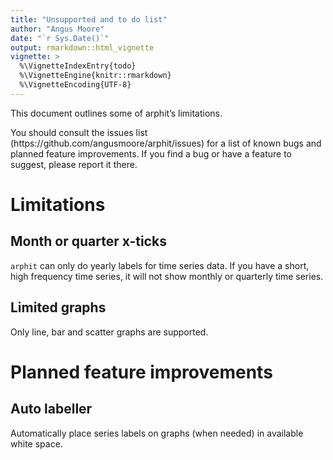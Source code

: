 ```yaml
---
title: "Unsupported and to do list"
author: "Angus Moore"
date: "`r Sys.Date()`"
output: rmarkdown::html_vignette
vignette: >
  %\VignetteIndexEntry{todo}
  %\VignetteEngine{knitr::rmarkdown}
  %\VignetteEncoding{UTF-8}
---
```


This document outlines some of arphit's limitations.

You should consult the issues list (https://github.com/angusmoore/arphit/issues) for a list of known bugs and planned feature improvements. If you find a bug or have a feature to suggest, please report it there.

# Limitations

## Month or quarter x-ticks

`arphit` can only do yearly labels for time series data. If you have a short, high frequency time series, it will not show monthly or quarterly time series.

## Limited graphs

Only line, bar and scatter graphs are supported.

# Planned feature improvements

## Auto labeller

Automatically place series labels on graphs (when needed) in available white space.
